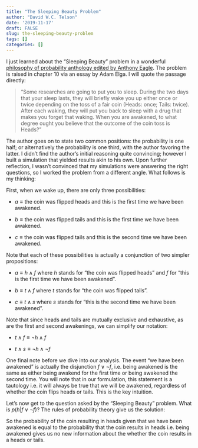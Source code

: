 ```yaml
---
title: "The Sleeping Beauty Problem"
author: "David W.C. Telson"
date: '2019-11-17'
draft: FALSE
slug: the-sleeping-beauty-problem
tags: []
categories: []
---
```


I just learned about the "Sleeping Beauty" problem in a wonderful [philosophy of probability anthology edited by Anthony Eagle](https://www.amazon.com/Philosophy-Probability-Contemporary-Readings-Routledge/dp/0415483875). The problem is raised in chapter 10 via an essay by Adam Elga. I will quote the passage directly:

> "Some researches are going to put you to sleep. During the two days that your sleep lasts, they will briefly wake you up either once or twice depending on the toss of a fair coin (Heads: once; Tails: twice). After each waking, they will put you back to sleep with a drug that makes you forget that waking. When you are awakened, to what degree ought you believe that the outcome of the coin toss is Heads?"


The author goes on to state two common positions: the probability is one half; or alternatively the probability is one third, with the author favoring the latter. I didn't find the author's initial reasoning quite convincing; however I built a simulation that yielded results akin to his own. Upon further reflection, I wasn't convinced that my simulations were answering the right questions, so I worked the problem from a different angle. What follows is my thinking:

First, when we wake up, there are only three possibilities:

- $a \equiv \text{the coin was flipped heads and this is the first time we have been awakened.}$ 

- $b \equiv \text{the coin was flipped tails and this is the first time we have been awakened.}$

- $c \equiv \text{the coin was flipped tails and this is the second time we have been awakened.}$

Note that each of these possibilities is actually a conjunction of two simpler propositions:

- $a \equiv h \wedge f$ where $h$ stands for "the coin was flipped heads" and $f$ for "this is the first time we have been awakened".

- $b \equiv t \wedge f$ where $t$ stands for "the coin was flipped tails".

- $c \equiv t \wedge s$ where $s$ stands for "this is the second time we have been awakened".

Note that since heads and tails are mutually exclusive and exhaustive, as are the first and second awakenings, we can simplify our notation:

- $t \wedge f \equiv \neg h \wedge f$

- $t \wedge s \equiv \neg h \wedge \neg f$

One final note before we dive into our analysis. The event "we have been awakened" is actually the disjunction $f \vee \neg f$, i.e. being awakened is the same as either being awakend for the first time or being awakened the second time. You will note that in our formulation, this statement is a tautology i.e. it will always be true that we will be awakened, regardless of whether the coin flips heads or tails. This is the key intuition. 

Let's now get to the question asked by the "Sleeping Beauty" problem. What is $p(h|f \vee \neg f)$? The rules of probability theory give us the solution:

\begin{aligned}

p(h|f \vee \neg f) &= p(h|\top) & f\vee\neg f \text{ is a tautology} \\
\\
&= \frac{p(h \wedge \top)}{p(\top)} & \text{definition of conditional probability} \\
\\

&= p(h \wedge \top) & \text{probability of a tautology is 1}\\
\\

&= p(h) & \text{absorption law}\\
\\

\end{aligned}

So the probability of the coin resulting in heads given that we have been awakened is equal to the probability that the coin results in heads i.e. being awakened gives us no new information about the whether the coin results in a heads or tails.  



